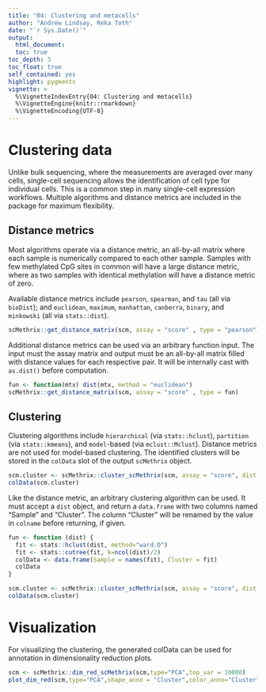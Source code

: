 ```yaml
---
title: "04: Clustering and metacells"
author: "Andrew Lindsay, Reka Toth"
date: "`r Sys.Date()`"
output: 
  html_document:
  toc: true
toc_depth: 3
toc_float: true
self_contained: yes
highlight: pygments
vignette: >
  %\VignetteIndexEntry{04: Clustering and metacells}
  %\VignetteEngine{knitr::rmarkdown}
  %\VignetteEncoding{UTF-8}
---
```


# Clustering data
Unlike bulk sequencing, where the measurements are averaged over many cells, single-cell sequencing allows the identification of cell type for individual cells. This is a common step in many single-cell expression workflows. Multiple algorithms and distance metrics are included in the package for maximum flexibility. 

## Distance metrics
Most algorithms operate via a distance metric, an all-by-all matrix where each sample is numerically compared to each other sample. Samples with few methylated CpG sites in common will have a large distance metric, where as two samples with identical methylation will have a distance metric of zero. 

Available distance metrics include `pearson`, `spearman`, and `tau` (all via `bioDist`); and `euclidean`, `maximum`, `manhattan`, `canberra`, `binary`, and `minkowski` (all via `stats::dist`). 

```r
scMethrix::get_distance_matrix(scm, assay = "score" , type = "pearson")
```

Additional distance metrics can be used via an arbitrary function input. The input must the assay matrix and output must be an all-by-all matrix filled with distance values for each respective pair. It will be internally cast with `as.dist()` before computation.

```r
fun <- function(mtx) dist(mtx, method = "euclidean")
scMethrix::get_distance_matrix(scm, assay = "score" , type = fun)
```


## Clustering
Clustering algorithms include `hierarchical` (via `stats::hclust`), `partition` (via `stats::kmeans`), and `model`-based (via `mclust::Mclust`). Distance metrics are not used for model-based clustering. The identified clusters will be stored in the `colData` slot of the output `scMethrix` object.

```r
scm.cluster <- scMethrix::cluster_scMethrix(scm, assay = "score", dist = dist, n_clusters = 2, colname = "Heirarchical", type="hierarchical")
colData(scm.cluster)
```

Like the distance metric, an arbitrary clustering algorithm can be used. It must accept a `dist` object, and return a `data.frame` with two columns named "Sample" and "Cluster". The column "Cluster" will be renamed by the value in `colname` before returning, if given. 

```r
fun <- function (dist) {
  fit <- stats::hclust(dist, method="ward.D")
  fit <- stats::cutree(fit, k=ncol(dist)/2)
  colData <- data.frame(Sample = names(fit), Cluster = fit)
  colData
}

scm.cluster <- scMethrix::cluster_scMethrix(scm, assay = "score", dist = dist, n_clusters = 2, colname = "Heir", type=fun)
colData(scm.cluster)
```

# Visualization

For visualizing the clustering, the generated colData can be used for annotation in dimensionality reduction plots.

```r
scm <- scMethrix::dim_red_scMethrix(scm,type="PCA",top_var = 10000)
plot_dim_red(scm,type="PCA",shape_anno = "Cluster",color_anno="Cluster")
```